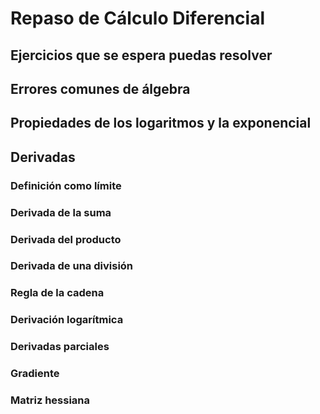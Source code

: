# Repaso de Cálculo Diferencial {#repaso_diferencial}
<!-- No te apures por demostrar todo aquí de manera perfecta. En teoría esto 
ya se sabe del curso de Cálculo. Igual vale la pena más que nada dar la intuición de por qué pasan las cosas -->

## Ejercicios que se espera puedas resolver

## Errores comunes de álgebra
<!-- Aquí hacer ejemplos numéricos con una buena explicación si se puede gráfica de por qué los siguientes están mal:
(a + b)^2 = a^2 + b^2
sqrt(a + b) = sqrt(a) + sqrt(b)
x(x - 1) = 0 => x = 1 (saltándose el caso 0)
-->

## Propiedades de los logaritmos y la exponencial

## Derivadas

### Definición como límite

### Derivada de la suma

### Derivada del producto

### Derivada de una división

### Regla de la cadena

### Derivación logarítmica
<!-- Checa esto está en el Stewart o el Thomas es una regla para derivar dln(f(t))/dt lo necesitamos para el teorema de que la generadora de momentos-->

### Derivadas parciales 

### Gradiente

### Matriz hessiana

<!-- ¿Se te ocurre otra cosa que necesitemos en proba que no sea de Cálculo integral? -->
